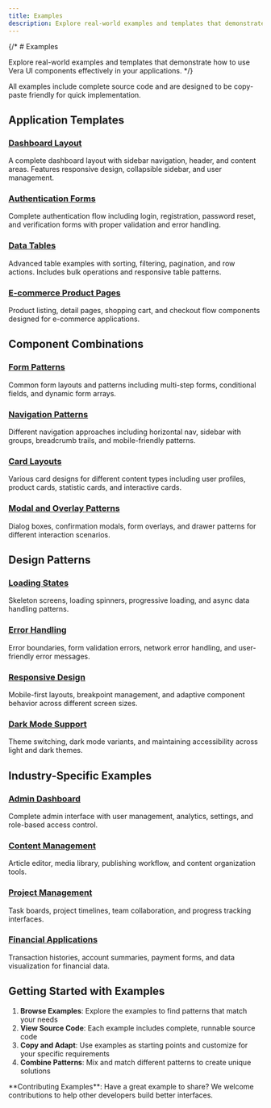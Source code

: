 ```yaml
---
title: Examples
description: Explore real-world examples and templates that demonstrate how to use Vera UI components effectively in your applications. 
---
```



{/* # Examples

Explore real-world examples and templates that demonstrate how to use Vera UI components effectively in your applications. */}

<Callout type="info">
  All examples include complete source code and are designed to be copy-paste friendly for quick implementation.
</Callout>

## Application Templates

### [Dashboard Layout](/docs/examples/dashboard-layout)
A complete dashboard layout with sidebar navigation, header, and content areas. Features responsive design, collapsible sidebar, and user management.

### [Authentication Forms](/docs/examples/auth-forms)  
Complete authentication flow including login, registration, password reset, and verification forms with proper validation and error handling.

### [Data Tables](/docs/examples/data-tables)
Advanced table examples with sorting, filtering, pagination, and row actions. Includes bulk operations and responsive table patterns.

### [E-commerce Product Pages](/docs/examples/ecommerce)
Product listing, detail pages, shopping cart, and checkout flow components designed for e-commerce applications.

## Component Combinations

### [Form Patterns](/docs/examples/form-patterns)
Common form layouts and patterns including multi-step forms, conditional fields, and dynamic form arrays.

### [Navigation Patterns](/docs/examples/navigation-patterns)
Different navigation approaches including horizontal nav, sidebar with groups, breadcrumb trails, and mobile-friendly patterns.

### [Card Layouts](/docs/examples/card-layouts)
Various card designs for different content types including user profiles, product cards, statistic cards, and interactive cards.

### [Modal and Overlay Patterns](/docs/examples/overlay-patterns)
Dialog boxes, confirmation modals, form overlays, and drawer patterns for different interaction scenarios.

## Design Patterns

### [Loading States](/docs/examples/loading-states)
Skeleton screens, loading spinners, progressive loading, and async data handling patterns.

### [Error Handling](/docs/examples/error-handling)
Error boundaries, form validation errors, network error handling, and user-friendly error messages.

### [Responsive Design](/docs/examples/responsive-design)
Mobile-first layouts, breakpoint management, and adaptive component behavior across different screen sizes.

### [Dark Mode Support](/docs/examples/dark-mode)
Theme switching, dark mode variants, and maintaining accessibility across light and dark themes.

## Industry-Specific Examples

### [Admin Dashboard](/docs/examples/admin-dashboard)
Complete admin interface with user management, analytics, settings, and role-based access control.

### [Content Management](/docs/examples/cms)
Article editor, media library, publishing workflow, and content organization tools.

### [Project Management](/docs/examples/project-management)
Task boards, project timelines, team collaboration, and progress tracking interfaces.

### [Financial Applications](/docs/examples/financial)
Transaction histories, account summaries, payment forms, and data visualization for financial data.

## Getting Started with Examples

1. **Browse Examples**: Explore the examples to find patterns that match your needs
2. **View Source Code**: Each example includes complete, runnable source code
3. **Copy and Adapt**: Use examples as starting points and customize for your specific requirements
4. **Combine Patterns**: Mix and match different patterns to create unique solutions

<Callout type="success">
  **Contributing Examples**: Have a great example to share? We welcome contributions to help other developers build better interfaces.
</Callout>
